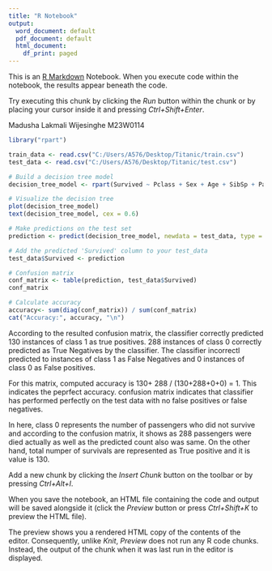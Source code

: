 ---
title: "R Notebook"
output:
  word_document: default
  pdf_document: default
  html_document:
    df_print: paged
---

This is an [R Markdown](http://rmarkdown.rstudio.com) Notebook. When you execute code within the notebook, the results appear beneath the code. 

Try executing this chunk by clicking the *Run* button within the chunk or by placing your cursor inside it and pressing *Ctrl+Shift+Enter*. 


Madusha Lakmali Wijesinghe
M23W0114






```{r}
library("rpart")
```

```{r}
train_data <- read.csv("C:/Users/A576/Desktop/Titanic/train.csv")
test_data <- read.csv("C:/Users/A576/Desktop/Titanic/test.csv")
```

```{r}
# Build a decision tree model
decision_tree_model <- rpart(Survived ~ Pclass + Sex + Age + SibSp + Parch + Fare + Embarked, data= train_data, method = "class")
```

```{r}
# Visualize the decision tree
plot(decision_tree_model)
text(decision_tree_model, cex = 0.6)
```

```{r}
# Make predictions on the test set
prediction <- predict(decision_tree_model, newdata = test_data, type = "class")
```

```{r}
# Add the predicted 'Survived' column to your test_data 
test_data$Survived <- prediction
```

```{r}
# Confusion matrix
conf_matrix <- table(prediction, test_data$Survived)
conf_matrix
```
```{r}
# Calculate accuracy
accuracy<- sum(diag(conf_matrix)) / sum(conf_matrix)
cat("Accuracy:", accuracy, "\n")
```
According to the resulted confusion matrix, the classifier correctly predicted 130 instances of class 1 as true positives.
288 instances of class 0 correctly predicted as True Negatives by the classifier.
The classifier incorrectl  predicted to  instances of class 1 as False Negatives and 0 instances of class 0 as  False positives.


For this matrix, computed accuracy is 130+ 288 / (130+288+0+0) = 1. This indicates the  peprfect accuracy. confusion matrix indicates that classifier has performed perfectly on the test data with no    false positives or false negatives.

In here, class 0 represents the number of passengers who did not survive and according to the confusion matrix, it shows as 288 passengers were died actually as well as the predicted count also was same. 
On the other hand, total numper of survivals are represented as True positive and it is value is 130.



Add a new chunk by clicking the *Insert Chunk* button on the toolbar or by pressing *Ctrl+Alt+I*.

When you save the notebook, an HTML file containing the code and output will be saved alongside it (click the *Preview* button or press *Ctrl+Shift+K* to preview the HTML file).

The preview shows you a rendered HTML copy of the contents of the editor. Consequently, unlike *Knit*, *Preview* does not run any R code chunks. Instead, the output of the chunk when it was last run in the editor is displayed.

